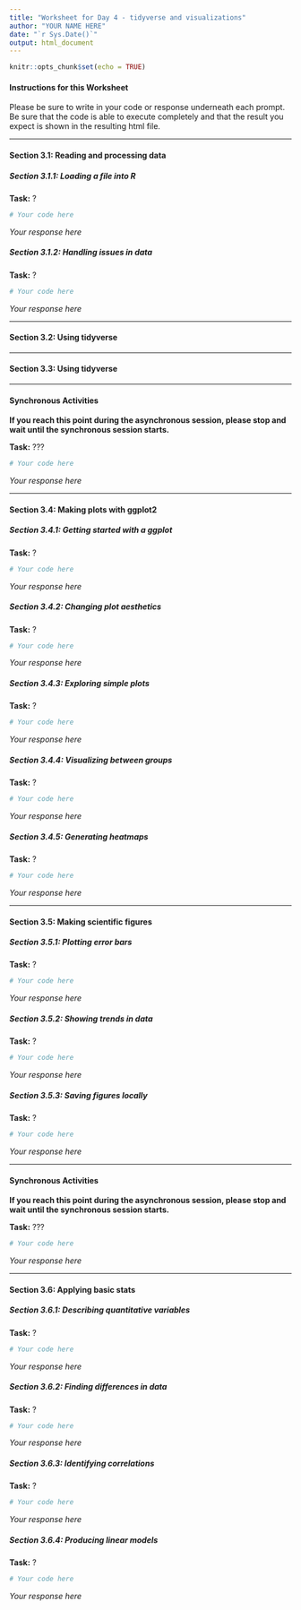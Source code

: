 ```yaml
---
title: "Worksheet for Day 4 - tidyverse and visualizations"
author: "YOUR NAME HERE"
date: "`r Sys.Date()`"
output: html_document
---
```


```r
knitr::opts_chunk$set(echo = TRUE)
```

#### Instructions for this Worksheet

Please be sure to write in your code or response underneath each prompt. Be sure that the code is able to execute completely and that the result you expect is shown in the resulting html file.

------

#### Section 3.1: Reading and processing data

##### Section 3.1.1: Loading a file into R

**Task:** ?

```r
# Your code here
```

*Your response here*

##### Section 3.1.2: Handling issues in data

**Task:** ?

```r
# Your code here
```

*Your response here*

------

#### Section 3.2: Using tidyverse

------

#### Section 3.3: Using tidyverse

------

#### Synchronous Activities

**If you reach this point during the asynchronous session, please stop and wait until the synchronous session starts.**

**Task:** ???

```r
# Your code here
```

*Your response here*

------

#### Section 3.4: Making plots with ggplot2

##### Section 3.4.1: Getting started with a ggplot

**Task:** ?

```r
# Your code here
```

*Your response here*

##### Section 3.4.2: Changing plot aesthetics

**Task:** ?

```r
# Your code here
```

*Your response here*

##### Section 3.4.3: Exploring simple plots

**Task:** ?

```r
# Your code here
```

*Your response here*

##### Section 3.4.4: Visualizing between groups

**Task:** ?

```r
# Your code here
```

*Your response here*

##### Section 3.4.5: Generating heatmaps

**Task:** ?

```r
# Your code here
```

*Your response here*

------

#### Section 3.5: Making scientific figures

##### Section 3.5.1: Plotting error bars

**Task:** ?

```r
# Your code here
```

*Your response here*

##### Section 3.5.2: Showing trends in data

**Task:** ?

```r
# Your code here
```

*Your response here*

##### Section 3.5.3: Saving figures locally

**Task:** ?

```r
# Your code here
```

*Your response here*

------

#### Synchronous Activities

**If you reach this point during the asynchronous session, please stop and wait until the synchronous session starts.**

**Task:** ???

```r
# Your code here
```

*Your response here*

------

#### Section 3.6: Applying basic stats

##### Section 3.6.1: Describing quantitative variables

**Task:** ?

```r
# Your code here
```

*Your response here*

##### Section 3.6.2: Finding differences in data

**Task:** ?

```r
# Your code here
```

*Your response here*

##### Section 3.6.3: Identifying correlations

**Task:** ?

```r
# Your code here
```

*Your response here*

##### Section 3.6.4: Producing linear models

**Task:** ?

```r
# Your code here
```

*Your response here*
